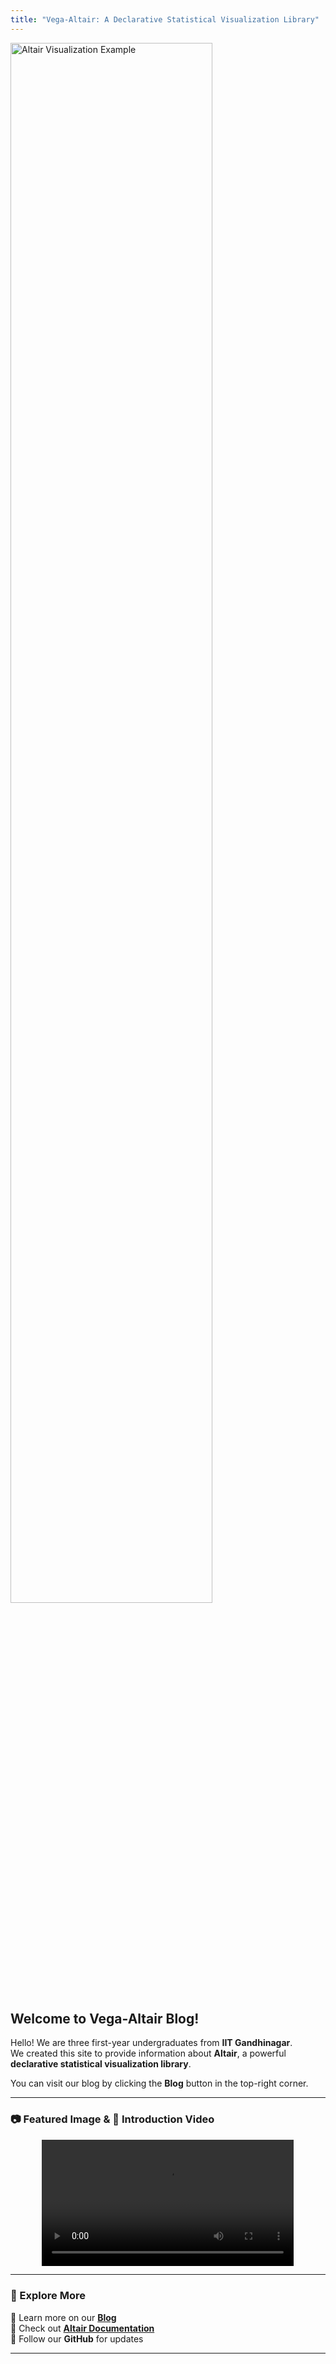 ```yaml
---
title: "Vega-Altair: A Declarative Statistical Visualization Library"
---
```

<img src="media/image.png" alt="Altair Visualization Example" width="80%">

## Welcome to Vega-Altair Blog!  

Hello! We are three first-year undergraduates from **IIT Gandhinagar**.  
We created this site to provide information about **Altair**, a powerful **declarative statistical visualization library**.

You can visit our blog by clicking the **Blog** button in the top-right corner.

---

### **📷 Featured Image & 🎥 Introduction Video**
<center>


<video controls width="80%">
  <source src="media/WhatsApp Video 2025-02-23 at 23.24.45.mp4" type="video/mp4">
  Your browser does not support the video tag.
</video>
</center>

---

### **🚀 Explore More**
🔹 Learn more on our **[Blog](blog.qmd)**  
🔹 Check out **[Altair Documentation](https://altair-viz.github.io/)**  
🔹 Follow our **GitHub** for updates  

---